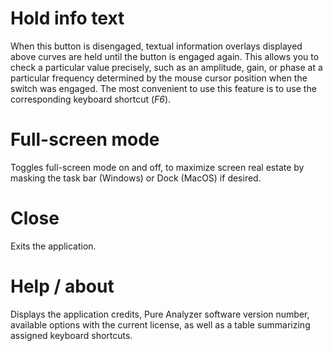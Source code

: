 # Hold info text
When this button is disengaged, textual information overlays displayed above curves are held until the button is engaged again. This allows you to check a particular value precisely, such as an amplitude, gain, or phase at a particular frequency determined by the mouse cursor position when the switch was engaged. The most convenient to use this feature is to use the corresponding keyboard shortcut (*F6*).

# Full-screen mode
Toggles full-screen mode on and off, to maximize screen real estate by masking the task bar (Windows) or Dock (MacOS) if desired.

# Close
Exits the application.

# Help / about
Displays the application credits, Pure Analyzer software version number, available options with the current license, as well as a table summarizing assigned keyboard shortcuts.
